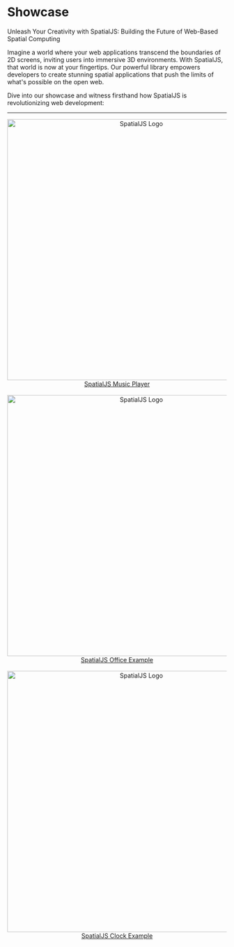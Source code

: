 # Showcase

Unleash Your Creativity with SpatialJS: Building the Future of Web-Based Spatial Computing

Imagine a world where your web applications transcend the boundaries of 2D screens, inviting users into immersive 3D environments. With SpatialJS, that world is now at your fingertips. Our powerful library empowers developers to create stunning spatial applications that push the limits of what's possible on the open web.

Dive into our showcase and witness firsthand how SpatialJS is revolutionizing web development:

---


<div align="center">
  <a href="https://codesandbox.io/p/github/Deamoner/spatialjs-room-example/main"><img src="./spatialjs-demo.gif" width="600" alt="SpatialJS Logo" />SpatialJS Music Player</a>
  <br />
  <br />
  <a href="https://codesandbox.io/p/github/Deamoner/spatialjs-office-example/main"><img src="./office-example.png" width="600" alt="SpatialJS Logo" />SpatialJS Office Example</a>
  <br />
  <br />
  <a href="https://codesandbox.io/p/github/Deamoner/spatialjs-clock-example/main"><img src="./clock-example.png" width="600" alt="SpatialJS Logo" />SpatialJS Clock Example</a>
  
</div>


